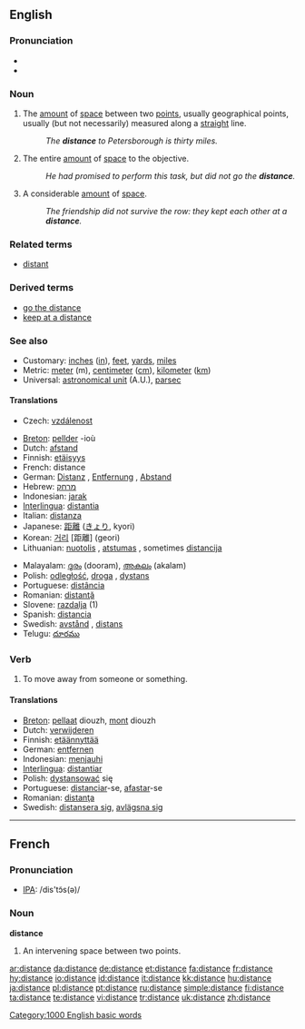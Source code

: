 ==English==

{{rank|try|loved|deal|625|distance|thinking|beginning|unless}}

===Pronunciation===
*{{IPA|/ˈdɪstəns/}}
*{{audio|en-us-distance.ogg|Audio (US)}}

===Noun===
{{en-noun|s|-}}

# {{countable}} The [[amount]] of [[space]] between two [[point]]s, usually geographical points, usually (but not necessarily) measured along a [[straight]] line.
#: ''The '''distance''' to Petersborough is thirty miles.''
# {{context|uncountable|figurative}} The entire [[amount]] of [[space]] to the objective.
#: ''He had promised to perform this task, but did not go the '''distance'''.''
# {{context|uncountable|figurative}} A considerable [[amount]] of [[space]].
#: ''The friendship did not survive the row: they kept each other at a '''distance'''.''

===Related terms===
*[[distant]]

===Derived terms===
*[[go the distance]]
*[[keep at a distance]]

===See also===
*Customary: [[inch]]es ([[in]]), [[feet]], [[yard]]s, [[mile]]s
*Metric: [[meter]] (m), [[centimeter]] ([[cm]]), [[kilometer]] ([[km]])
*Universal: [[astronomical unit]] (A.U.), [[parsec]]

====Translations====
{{trans-top|amount of space between two points}}
*Czech: [[vzdálenost]] {{f}}
{{trans-mid}}
{{trans-bottom}}
{{checktrans-top}}
*[[Breton]]: [[pellder]] {{m}} -ioù {{p}}
*Dutch: [[afstand]] {{m}}
*Finnish: [[etäisyys]]
*French: distance {{f}}
*German: [[Distanz]] {{f}}, [[Entfernung]] {{f}}, [[Abstand]] {{m}}
*Hebrew: [[מרחק]] {{m}}
*Indonesian: [[jarak]]
*[[Interlingua]]: [[distantia]]
*Italian: [[distanza]] {{f}}
*Japanese: [[距離]] ([[きょり]], kyori)
*Korean: [[거리]] [距離] (geori)
*Lithuanian: [[nuotolis]] {{m}}, [[atstumas]] {{m}}, sometimes [[distancija]] {{f}}
{{trans-mid}}
*Malayalam: [[ദൂരം]] (dooram), [[അകലം]] (akalam)
*Polish: [[odległość]], [[droga]] {{f}}, [[dystans]] {{m}}
*Portuguese: [[distância]] {{f}}
*Romanian: [[distanţă]] {{f}}
*Slovene: [[razdalja]] {{f}} (1)
*Spanish: [[distancia]] {{f}}
*Swedish: [[avstånd]] {{n}}, [[distans]] {{c}}
*Telugu: [[దూరము]]
{{trans-bottom}}

===Verb===
{{en-verb|distanc|ing}}

# To move away from someone or something.

====Translations====
*[[Breton]]: [[pellaat]] diouzh, [[mont]] diouzh
*Dutch: [[verwijderen]]
*Finnish: [[etäännyttää]]
*German: [[entfernen]]
*Indonesian: [[menjauhi]]
*[[Interlingua]]: [[distantiar]]
*Polish: [[dystansować]] się
*Portuguese: [[distanciar]]-se, [[afastar]]-se
*Romanian: [[distanţa]]
*Swedish: [[distansera sig]], [[avlägsna sig]]

[[Category:1000 English basic words]]

----

==French==

===Pronunciation===
*[[w:IPA|IPA]]: /dis'tɔ̃s(ə)/

===Noun===
'''distance''' {{f}}

# An intervening space between two points.

[[ar:distance]]
[[da:distance]]
[[de:distance]]
[[et:distance]]
[[fa:distance]]
[[fr:distance]]
[[hy:distance]]
[[io:distance]]
[[id:distance]]
[[it:distance]]
[[kk:distance]]
[[hu:distance]]
[[ja:distance]]
[[pl:distance]]
[[pt:distance]]
[[ru:distance]]
[[simple:distance]]
[[fi:distance]]
[[ta:distance]]
[[te:distance]]
[[vi:distance]]
[[tr:distance]]
[[uk:distance]]
[[zh:distance]]